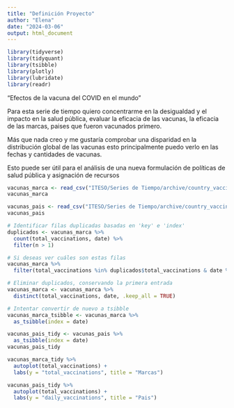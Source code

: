 ```yaml
---
title: "Definición Proyecto"
author: "Elena"
date: "2024-03-06"
output: html_document
---
```

```r
library(tidyverse)
library(tidyquant)
library(tsibble)
library(plotly)
library(lubridate)
library(readr)

```


"Efectos de la vacuna del COVID en el mundo"

Para esta serie de tiempo quiero concentrarme en la desigualdad y el impacto en la salud pública, evaluar la eficacia de las vacunas, la eficacia de las marcas, paises que fueron vacunados primero.

Más que nada creo y me gustaría comprobar una disparidad en la distribución global de las vacunas esto principalmente puedo verlo en las fechas y cantidades de vacunas.

Esto puede ser útil para el análisis de una nueva formulación de políticas de salud pública y asignación de recursos
```r
vacunas_marca <- read_csv("ITESO/Series de Tiempo/archive/country_vaccinations_by_manufacturer.csv")
vacunas_marca

vacunas_pais <- read_csv("ITESO/Series de Tiempo/archive/country_vaccinations.csv")
vacunas_pais

```
```r
# Identificar filas duplicadas basadas en 'key' e 'index'
duplicados <- vacunas_marca %>%
  count(total_vaccinations, date) %>%
  filter(n > 1)

# Si deseas ver cuáles son estas filas
vacunas_marca %>%
  filter(total_vaccinations %in% duplicados$total_vaccinations & date %in% duplicados$date)

# Eliminar duplicados, conservando la primera entrada
vacunas_marca <- vacunas_marca %>%
  distinct(total_vaccinations, date, .keep_all = TRUE)

# Intentar convertir de nuevo a tsibble
vacunas_marca_tsibble <- vacunas_marca %>%
  as_tsibble(index = date)

```


```r
vacunas_pais_tidy <- vacunas_pais %>%
  as_tsibble(index = date)
vacunas_pais_tidy

vacunas_marca_tidy %>%
  autoplot(total_vaccinations) +
  labs(y = "total_vaccinations", title = "Marcas")

vacunas_pais_tidy %>%
  autoplot(total_vaccinations) +
  labs(y = "daily_vaccinations", title = "Pais")
```

